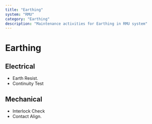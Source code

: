 ```yaml
---
title: "Earthing"
system: "RMU"
category: "Earthing"
description: "Maintenance activities for Earthing in RMU system"
---
```


# Earthing


## Electrical

- Earth Resist.
- Continuity Test


## Mechanical

- Interlock Check
- Contact Align.


